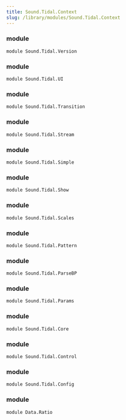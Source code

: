 ```yaml
---
title: Sound.Tidal.Context
slug: /library/modules/Sound.Tidal.Context
---
```


<!------------------------------------------------------------------------------
THIS IS A DOC FILE AUTOMATICALLY GENERATED FROM:

https://github.com/tidalcycles/Tidal/blob/main/src/Sound/Tidal/Context.hs

It's based on the documentation comments in the Tidal code.
Do not edit it directly--to update this documentation, please submit a
change to the original file in the Tidal repository. Thanks!
------------------------------------------------------------------------------->

### module 
```
module Sound.Tidal.Version
```

### module 
```
module Sound.Tidal.UI
```

### module 
```
module Sound.Tidal.Transition
```

### module 
```
module Sound.Tidal.Stream
```

### module 
```
module Sound.Tidal.Simple
```

### module 
```
module Sound.Tidal.Show
```

### module 
```
module Sound.Tidal.Scales
```

### module 
```
module Sound.Tidal.Pattern
```

### module 
```
module Sound.Tidal.ParseBP
```

### module 
```
module Sound.Tidal.Params
```

### module 
```
module Sound.Tidal.Core
```

### module 
```
module Sound.Tidal.Control
```

### module 
```
module Sound.Tidal.Config
```

### module 
```
module Data.Ratio
```

